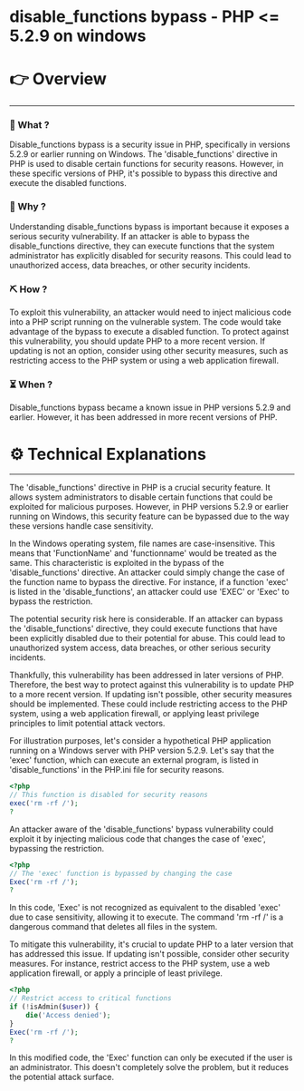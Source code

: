 # disable_functions bypass - PHP <= 5.2.9 on windows


# 👉 Overview

---

### 👀 What ?

Disable_functions bypass is a security issue in PHP, specifically in versions 5.2.9 or earlier running on Windows. The 'disable_functions' directive in PHP is used to disable certain functions for security reasons. However, in these specific versions of PHP, it's possible to bypass this directive and execute the disabled functions.


### 🧐 Why ?

Understanding disable_functions bypass is important because it exposes a serious security vulnerability. If an attacker is able to bypass the disable_functions directive, they can execute functions that the system administrator has explicitly disabled for security reasons. This could lead to unauthorized access, data breaches, or other security incidents.


### ⛏️ How ?

To exploit this vulnerability, an attacker would need to inject malicious code into a PHP script running on the vulnerable system. The code would take advantage of the bypass to execute a disabled function. To protect against this vulnerability, you should update PHP to a more recent version. If updating is not an option, consider using other security measures, such as restricting access to the PHP system or using a web application firewall.


### ⏳ When ?

Disable_functions bypass became a known issue in PHP versions 5.2.9 and earlier. However, it has been addressed in more recent versions of PHP.


# ⚙️ Technical Explanations

---

The 'disable_functions' directive in PHP is a crucial security feature. It allows system administrators to disable certain functions that could be exploited for malicious purposes. However, in PHP versions 5.2.9 or earlier running on Windows, this security feature can be bypassed due to the way these versions handle case sensitivity.

In the Windows operating system, file names are case-insensitive. This means that 'FunctionName' and 'functionname' would be treated as the same. This characteristic is exploited in the bypass of the 'disable_functions' directive. An attacker could simply change the case of the function name to bypass the directive. For instance, if a function 'exec' is listed in the 'disable_functions', an attacker could use 'EXEC' or 'Exec' to bypass the restriction.

The potential security risk here is considerable. If an attacker can bypass the 'disable_functions' directive, they could execute functions that have been explicitly disabled due to their potential for abuse. This could lead to unauthorized system access, data breaches, or other serious security incidents.

Thankfully, this vulnerability has been addressed in later versions of PHP. Therefore, the best way to protect against this vulnerability is to update PHP to a more recent version. If updating isn't possible, other security measures should be implemented. These could include restricting access to the PHP system, using a web application firewall, or applying least privilege principles to limit potential attack vectors.

For illustration purposes, let's consider a hypothetical PHP application running on a Windows server with PHP version 5.2.9. Let's say that the 'exec' function, which can execute an external program, is listed in 'disable_functions' in the PHP.ini file for security reasons.

```php
<?php
// This function is disabled for security reasons
exec('rm -rf /');
?

```

An attacker aware of the 'disable_functions' bypass vulnerability could exploit it by injecting malicious code that changes the case of 'exec', bypassing the restriction.

```php
<?php
// The 'exec' function is bypassed by changing the case
Exec('rm -rf /');
?

```

In this code, 'Exec' is not recognized as equivalent to the disabled 'exec' due to case sensitivity, allowing it to execute. The command 'rm -rf /' is a dangerous command that deletes all files in the system.

To mitigate this vulnerability, it's crucial to update PHP to a later version that has addressed this issue. If updating isn't possible, consider other security measures. For instance, restrict access to the PHP system, use a web application firewall, or apply a principle of least privilege.

```php
<?php
// Restrict access to critical functions
if (!isAdmin($user)) {
    die('Access denied');
}
Exec('rm -rf /');
?

```

In this modified code, the 'Exec' function can only be executed if the user is an administrator. This doesn't completely solve the problem, but it reduces the potential attack surface.
